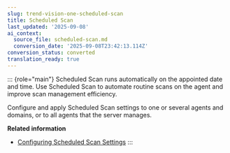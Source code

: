 ```yaml
---
slug: trend-vision-one-scheduled-scan
title: Scheduled Scan
last_updated: '2025-09-08'
ai_context:
  source_file: scheduled-scan.md
  conversion_date: '2025-09-08T23:42:13.114Z'
conversion_status: converted
translation_ready: true
---
```


::: {role="main"}
Scheduled Scan runs automatically on the appointed date and time. Use Scheduled Scan to automate routine scans on the agent and improve scan management efficiency.

Configure and apply Scheduled Scan settings to one or several agents and domains, or to all agents that the server manages.

**Related information**

- [Configuring Scheduled Scan Settings](configuring-scheduled-scan-settings.mdx)
:::
